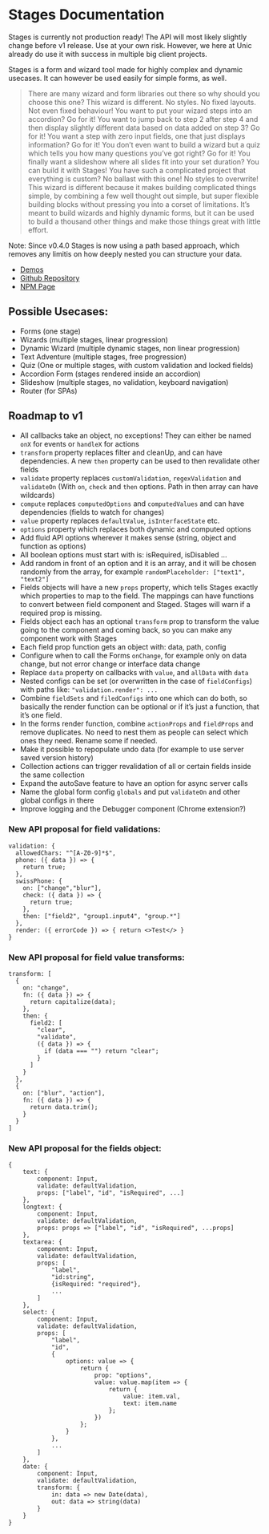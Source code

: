 
# Stages Documentation

<Callout emoji="⚠️">
  Stages is currently not production ready! The API will most likely slightly change before v1 release. Use at your own risk. However, 
  we here at Unic already do use it with success in multiple big client projects.
</Callout>

Stages is a form and wizard tool made for highly complex and dynamic usecases. It can however be used easily for simple 
forms, as well.

> There are many wizard and form libraries out there so why should you choose this one? This wizard is different. 
No styles. No fixed layouts. Not even fixed behaviour! You want to put your wizard steps into an accordion? Go 
for it! You want to jump back to step 2 after step 4 and then display slightly different data based on data added 
on step 3? Go for it! You want a step with zero input fields, one that just displays information? Go for it! You don’t 
even want to build a wizard but a quiz which tells you how many questions you’ve got right? Go for it! You finally want a 
slideshow where all slides fit into your set duration? You can build it with Stages! You have such a complicated project 
that everything is custom? No ballast with this one! No styles to overwrite! This wizard is different because it makes 
building complicated things simple, by combining a few well thought out simple, but super flexible building blocks without 
pressing you into a corset of limitations. It’s meant to build wizards and highly dynamic forms, but it can be used to build 
a thousand other things and make those things great with little effort.

Note: Since v0.4.0 Stages is now using a path based approach, which removes any limitis on how deeply nested you can structure your data.

- [Demos](https://stages-demo.vercel.app/)
- [Github Repository](https://github.com/unic/stages)
- [NPM Page](https://www.npmjs.com/package/react-stages)

## Possible Usecases:

- Forms (one stage)
- Wizards (multiple stages, linear progression)
- Dynamic Wizard (multiple dynamic stages, non linear progression)
- Text Adventure (multiple stages, free progression)
- Quiz (One or multiple stages, with custom validation and locked fields)
- Accordion Form (stages rendered inside an accordion)
- Slideshow (multiple stages, no validation, keyboard navigation)
- Router (for SPAs)

## Roadmap to v1

- All callbacks take an object, no exceptions! They can either be named `onX` for events or `handleX` for actions
- `transform` property replaces filter and cleanUp, and can have dependencies. A new `then` property can be used to then revalidate other fields
- `validate` property replaces `customValidation`, `regexValidation` and `validateOn` (With `on`, `check` and `then` options. Path in then array can have wildcards)
- `compute` replaces `computedOptions` and `computedValues` and can have dependencies (fields to watch for changes)
- `value` property replaces `defaultValue`, `isInterfaceState` etc.
- `options` property which replaces both dynamic and computed options
- Add fluid API options wherever it makes sense (string, object and function as options)
- All boolean options must start with is: isRequired, isDisabled …
- Add random in front of an option and it is an array, and it will be chosen randomly from the array, for example `randomPlaceholder: ["text1", "text2"]`
- Fields objects will have a new `props` property, which tells Stages exactly which properties to map to the field. The mappings can have functions to convert between field component and Staged. Stages will warn if a required prop is missing.
- Fields object each has an optional `transform` prop to transform the value going to the component and coming back, so you can make any component work with Stages
- Each field prop function gets an object with: data, path, config
- Configure when to call the Forms `onChange`, for example only on data change, but not error change or interface data change
- Replace `data` property on callbacks with `value`, and `allData` with `data`
- Nested configs can be set (or overwritten in the case of `fieldConfigs`) with paths like: `"validation.render": ...`
- Combine `fieldSets` and `filedConfigs` into one which can do both, so basically the render function can be optional or if it’s just a function, that it’s one field.
- In the forms render function, combine `actionProps` and `fieldProps` and remove duplicates. No need to nest them as people can select which ones they need. Rename some if needed.
- Make it possible to repopulate undo data (for example to use server saved version history)
- Collection actions can trigger revalidation of all or certain fields inside the same collection
- Expand the autoSave feature to have an option for async server calls
- Name the global form config `globals` and put `validateOn` and other global configs in there
- Improve logging and the Debugger component (Chrome extension?)

### New API proposal for field validations:

```
validation: {
  allowedChars: "^[A-Z0-9]*$",
  phone: ({ data }) => {
    return true;
  },
  swissPhone: {
    on: ["change","blur"],
    check: ({ data }) => {
      return true;
    },
    then: ["field2", "group1.input4", "group.*"]
  },
  render: ({ errorCode }) => { return <>Test</> }
}
```

### New API proposal for field value transforms:

```
transform: [
  {
    on: "change",
    fn: ({ data }) => {
      return capitalize(data);
    },
    then: {
      field2: [
        "clear",
        "validate",
        ({ data }) => {
          if (data === "") return "clear";
        }
      ]
    }
  },
  {
    on: ["blur", "action"],
    fn: ({ data }) => {
      return data.trim();
    }
  }
]
```

### New API proposal for the fields object:

```
{
	text: {
		component: Input,
		validate: defaultValidation,
		props: ["label", "id", "isRequired", ...]
	},
	longtext: {
		component: Input,
		validate: defaultValidation,
		props: props => ["label", "id", "isRequired", ...props]
	},
	textarea: {
		component: Input,
		validate: defaultValidation,
		props: [
			"label",
			"id:string",
			{isRequired: "required"},
			...
		]
	},
	select: {
		component: Input,
		validate: defaultValidation,
		props: [
			"label",
			"id",
			{
				options: value => {
					return {
						prop: "options",
						value: value.map(item => {
							return {
								value: item.val,
								text: item.name
							};
						})
					};
				}
			},
			...
		]
	},
	date: {
		component: Input,
		validate: defaultValidation,
		transform: {
			in: data => new Date(data),
			out: data => string(data)
		}
	}
}
```